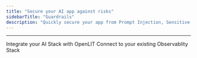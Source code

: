```yaml
---
title: "Secure your AI app against risks"
sidebarTitle: "Guardrails"
description: "Quickly secure your app from Prompt Injection, Sensitive Topics, and Topic Restriction"
---
```



<GuardQuickstart />

---

<CardGroup cols={2}>
	<Card
		title="Integrations"
		href="/latest/sdk/integrations/overview"
		icon="circle-nodes"
	>
		Integrate your AI Stack with OpenLIT
	</Card>
	<Card title="Connections" href="/latest/sdk/destinations/overview" icon="link">
		Connect to your existing Observablity Stack
	</Card>
</CardGroup>